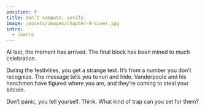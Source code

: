 ```yaml
---
position: 9
title: Don’t compute, verify.
image: /assets/images/chapter-9-cover.jpg
intro:
  - cuatro
---
```


At last, the moment has arrived. The final block has been mined to much celebration.

During the festivities, you get a strange text. It’s from a number you don’t recognize. The message tells you to run and hide. Vanderpoole and his henchmen have figured where you are, and they’re coming to steal your bitcoin.

Don’t panic, you tell yourself. Think. What kind of trap can you set for them?

